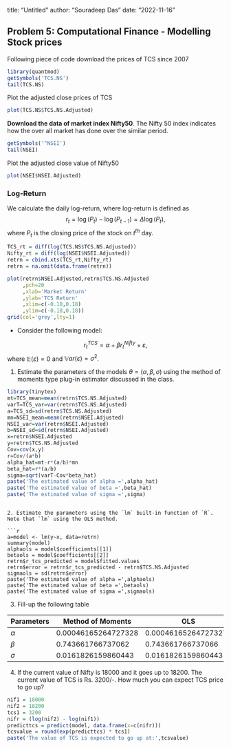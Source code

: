 title: "Untitled"
author: "Souradeep Das"
date: "2022-11-16"



## Problem 5: Computational Finance - Modelling Stock prices

Following piece of code download the prices of TCS since 2007

```{r}
library(quantmod)
getSymbols('TCS.NS')
tail(TCS.NS)
```
Plot the adjusted close prices of TCS
```{r}
plot(TCS.NS$TCS.NS.Adjusted)
```

**Download the data of market index Nifty50**. The Nifty 50 index indicates how the over all market has done over the similar period.
```{r}
getSymbols('^NSEI')
tail(NSEI)
```
Plot the adjusted close value of Nifty50
```{r}
plot(NSEI$NSEI.Adjusted)
```


### Log-Return 
We calculate the daily log-return, where log-return is defined as
$$
r_t=\log(P_t)-\log(P_{t-1})=\Delta \log(P_t),
$$
where $P_t$ is the closing price of the stock on $t^{th}$ day.

```{r}
TCS_rt = diff(log(TCS.NS$TCS.NS.Adjusted))
Nifty_rt = diff(log(NSEI$NSEI.Adjusted))
retrn = cbind.xts(TCS_rt,Nifty_rt) 
retrn = na.omit(data.frame(retrn))

plot(retrn$NSEI.Adjusted,retrn$TCS.NS.Adjusted
     ,pch=20
     ,xlab='Market Return'
     ,ylab='TCS Return'
     ,xlim=c(-0.18,0.18)
     ,ylim=c(-0.18,0.18))
grid(col='grey',lty=1)
```

+ Consider the following model:

$$
r_{t}^{TCS}=\alpha + \beta r_{t}^{Nifty} + \varepsilon,
$$
where $\mathbb{E}(\varepsilon)=0$ and $\mathbb{V}ar(\varepsilon)=\sigma^2$.

1. Estimate the parameters of the models $\theta=(\alpha,\beta,\sigma)$ using the method of moments type plug-in estimator discussed in the class.
```{r}
library(tinytex)
mt=TCS_mean=mean(retrn$TCS.NS.Adjusted)
varT=TCS_var=var(retrn$TCS.NS.Adjusted)
a=TCS_sd=sd(retrn$TCS.NS.Adjusted)
mn=NSEI_mean=mean(retrn$NSEI.Adjusted)
NSEI_var=var(retrn$NSEI.Adjusted)
b=NSEI_sd=sd(retrn$NSEI.Adjusted)
x=retrn$NSEI.Adjusted
y=retrn$TCS.NS.Adjusted
Cov=cov(x,y)
r=Cov/(a*b)
alpha_hat=mt-r*(a/b)*mn
beta_hat=r*(a/b)
sigma=sqrt(varT-Cov*beta_hat)
paste('The estimated value of alpha =',alpha_hat)
paste('The estimated value of beta =',beta_hat)
paste('The estimated value of sigma =',sigma)
```
```

2. Estimate the parameters using the `lm` built-in function of `R`. Note that `lm` using the OLS method.

```{r}
a=model <- lm(y~x, data=retrn)
summary(model)
alphaols = model$coefficients[[1]]
betaols = model$coefficients[[2]]
retrn$r_tcs_predicted = model$fitted.values
retrn$error = retrn$r_tcs_predicted - retrn$TCS.NS.Adjusted
sigmaols = sd(retrn$error)
paste('The estimated value of alpha =',alphaols)
paste('The estimated value of beta =',betaols)
paste('The estimated value of sigma =',sigmaols)
```


3. Fill-up the following table

Parameters | Method of Moments        | OLS
-----------|--------------------------|-----
$\alpha$   |   0.00046165264727328    | 0.000461652647273278
$\beta$    |   0.743661766737062      | 0.743661766737066
$\sigma$   |   0.0161826159860443     | 0.0161826159860443

4. If the current value of Nifty is 18000 and it goes up to 18200. The current value of TCS is Rs. 3200/-. How much you can expect TCS price to go up?

```{r}
nif1 = 18000
nif2 = 18200
tcs1 = 3200
nifr = (log(nif2) - log(nif1))
predicttcs = predict(model, data.frame(x=c(nifr)))
tcsvalue = round(exp(predicttcs) * tcs1)
paste('The value of TCS is expected to go up at:',tcsvalue)
```

